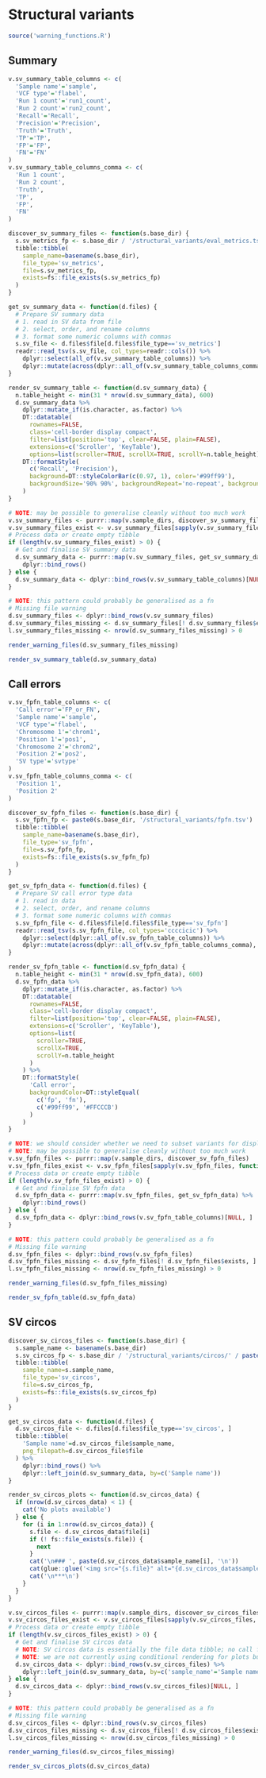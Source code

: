 # Structural variants {.tabset .tabset-fade}
```r
source('warning_functions.R')
```

## Summary
```r
v.sv_summary_table_columns <- c(
  'Sample name'='sample',
  'VCF type'='flabel',
  'Run 1 count'='run1_count',
  'Run 2 count'='run2_count',
  'Recall'='Recall',
  'Precision'='Precision',
  'Truth'='Truth',
  'TP'='TP',
  'FP'='FP',
  'FN'='FN'
)
v.sv_summary_table_columns_comma <- c(
  'Run 1 count',
  'Run 2 count',
  'Truth',
  'TP',
  'FP',
  'FN'
)
```

```r
discover_sv_summary_files <- function(s.base_dir) {
  s.sv_metrics_fp <- s.base_dir / '/structural_variants/eval_metrics.tsv'
  tibble::tibble(
    sample_name=basename(s.base_dir),
    file_type='sv_metrics',
    file=s.sv_metrics_fp,
    exists=fs::file_exists(s.sv_metrics_fp)
  )
}

get_sv_summary_data <- function(d.files) {
  # Prepare SV summary data
  # 1. read in SV data from file
  # 2. select, order, and rename columns
  # 3. format some numeric columns with commas
  s.sv_file <- d.files$file[d.files$file_type=='sv_metrics']
  readr::read_tsv(s.sv_file, col_types=readr::cols()) %>%
    dplyr::select(all_of(v.sv_summary_table_columns)) %>%
    dplyr::mutate(across(dplyr::all_of(v.sv_summary_table_columns_comma), scales::comma))
}

render_sv_summary_table <- function(d.sv_summary_data) {
  n.table_height <- min(31 * nrow(d.sv_summary_data), 600)
  d.sv_summary_data %>%
    dplyr::mutate_if(is.character, as.factor) %>%
    DT::datatable(
      rownames=FALSE,
      class='cell-border display compact',
      filter=list(position='top', clear=FALSE, plain=FALSE),
      extensions=c('Scroller', 'KeyTable'),
      options=list(scroller=TRUE, scrollX=TRUE, scrollY=n.table_height)) %>%
    DT::formatStyle(
      c('Recall', 'Precision'),
      background=DT::styleColorBar(c(0.97, 1), color='#99ff99'),
      backgroundSize='90% 90%', backgroundRepeat='no-repeat', backgroundPosition='center'
    )
}
```

```r
# NOTE: may be possible to generalise cleanly without too much work
v.sv_summary_files <- purrr::map(v.sample_dirs, discover_sv_summary_files)
v.sv_summary_files_exist <- v.sv_summary_files[sapply(v.sv_summary_files, function(d) { d$exists })]
# Process data or create empty tibble
if (length(v.sv_summary_files_exist) > 0) {
  # Get and finalise SV summary data
  d.sv_summary_data <- purrr::map(v.sv_summary_files, get_sv_summary_data) %>%
    dplyr::bind_rows()
} else {
  d.sv_summary_data <- dplyr::bind_rows(v.sv_summary_table_columns)[NULL, ]
}
```

```r
# NOTE: this pattern could probably be generalised as a fn
# Missing file warning
d.sv_summary_files <- dplyr::bind_rows(v.sv_summary_files)
d.sv_summary_files_missing <- d.sv_summary_files[! d.sv_summary_files$exists, ]
l.sv_summary_files_missing <- nrow(d.sv_summary_files_missing) > 0
```

```r
render_warning_files(d.sv_summary_files_missing)
```

```r
render_sv_summary_table(d.sv_summary_data)
```

## Call errors
```r
v.sv_fpfn_table_columns <- c(
  'Call error'='FP_or_FN',
  'Sample name'='sample',
  'VCF type'='flabel',
  'Chromosome 1'='chrom1',
  'Position 1'='pos1',
  'Chromosome 2'='chrom2',
  'Position 2'='pos2',
  'SV type'='svtype'
)
v.sv_fpfn_table_columns_comma <- c(
  'Position 1',
  'Position 2'
)
```

```r
discover_sv_fpfn_files <- function(s.base_dir) {
  s.sv_fpfn_fp <- paste0(s.base_dir, '/structural_variants/fpfn.tsv')
  tibble::tibble(
    sample_name=basename(s.base_dir),
    file_type='sv_fpfn',
    file=s.sv_fpfn_fp,
    exists=fs::file_exists(s.sv_fpfn_fp)
  )
}

get_sv_fpfn_data <- function(d.files) {
  # Prepare SV call error type data
  # 1. read in data
  # 2. select, order, and rename columns
  # 3. format some numeric columns with commas
  s.sv_fpfn_file <- d.files$file[d.files$file_type=='sv_fpfn']
  readr::read_tsv(s.sv_fpfn_file, col_types='ccccicic') %>%
    dplyr::select(dplyr::all_of(v.sv_fpfn_table_columns)) %>%
    dplyr::mutate(across(dplyr::all_of(v.sv_fpfn_table_columns_comma), scales::comma))
}

render_sv_fpfn_table <- function(d.sv_fpfn_data) {
  n.table_height <- min(31 * nrow(d.sv_fpfn_data), 600)
  d.sv_fpfn_data %>%
    dplyr::mutate_if(is.character, as.factor) %>%
    DT::datatable(
      rownames=FALSE,
      class='cell-border display compact',
      filter=list(position='top', clear=FALSE, plain=FALSE),
      extensions=c('Scroller', 'KeyTable'),
      options=list(
        scroller=TRUE,
        scrollX=TRUE,
        scrollY=n.table_height
      )
    ) %>%
    DT::formatStyle(
      'Call error',
      backgroundColor=DT::styleEqual(
        c('fp', 'fn'),
        c('#99ff99', '#FFCCCB')
      )
    )
}
```

```r
# NOTE: we should consider whether we need to subset variants for display
# NOTE: may be possible to generalise cleanly without too much work
v.sv_fpfn_files <- purrr::map(v.sample_dirs, discover_sv_fpfn_files)
v.sv_fpfn_files_exist <- v.sv_fpfn_files[sapply(v.sv_fpfn_files, function(d) { d$exists })]
# Process data or create empty tibble
if (length(v.sv_fpfn_files_exist) > 0) {
  # Get and finalise SV fpfn data
  d.sv_fpfn_data <- purrr::map(v.sv_fpfn_files, get_sv_fpfn_data) %>%
    dplyr::bind_rows()
} else {
  d.sv_fpfn_data <- dplyr::bind_rows(v.sv_fpfn_table_columns)[NULL, ]
}
```

```r
# NOTE: this pattern could probably be generalised as a fn
# Missing file warning
d.sv_fpfn_files <- dplyr::bind_rows(v.sv_fpfn_files)
d.sv_fpfn_files_missing <- d.sv_fpfn_files[! d.sv_fpfn_files$exists, ]
l.sv_fpfn_files_missing <- nrow(d.sv_fpfn_files_missing) > 0
```

```r
render_warning_files(d.sv_fpfn_files_missing)
```

```r
render_sv_fpfn_table(d.sv_fpfn_data)
```

## SV circos {.tabset .tabset-pills}
```r
discover_sv_circos_files <- function(s.base_dir) {
  s.sample_name <- basename(s.base_dir)
  s.sv_circos_fp <- s.base_dir / '/structural_variants/circos/' / paste0('circos_', s.sample_name, '.png')
  tibble::tibble(
    sample_name=s.sample_name,
    file_type='sv_circos',
    file=s.sv_circos_fp,
    exists=fs::file_exists(s.sv_circos_fp)
  )
}

get_sv_circos_data <- function(d.files) {
  d.sv_circos_file <- d.files[d.files$file_type=='sv_circos', ]
  tibble::tibble(
    'Sample name'=d.sv_circos_file$sample_name,
    png_filepath=d.sv_circos_file$file
  ) %>%
    dplyr::bind_rows() %>%
    dplyr::left_join(d.sv_summary_data, by=c('Sample name'))
}

render_sv_circos_plots <- function(d.sv_circos_data) {
  if (nrow(d.sv_circos_data) < 1) {
    cat('No plots available')
  } else {
    for (i in 1:nrow(d.sv_circos_data)) {
      s.file <- d.sv_circos_data$file[i]
      if (! fs::file_exists(s.file)) {
        next
      }
      cat('\n### ', paste(d.sv_circos_data$sample_name[i], '\n'))
      cat(glue::glue('<img src="{s.file}" alt="{d.sv_circos_data$sample_name[i]}" width="30%">'), '\n')
      cat('\n***\n')
    }
  }
}
```

```r
v.sv_circos_files <- purrr::map(v.sample_dirs, discover_sv_circos_files)
v.sv_circos_files_exist <- v.sv_circos_files[sapply(v.sv_circos_files, function(d) { d$exists })]
# Process data or create empty tibble
if (length(v.sv_circos_files_exist) > 0) {
  # Get and finalise SV circos data
  # NOTE: SV circos data is essentially the file data tibble; no call for a `get_<section>_data` fn
  # NOTE: we are not currently using conditional rendering for plots but have data available to do so
  d.sv_circos_data <- dplyr::bind_rows(v.sv_circos_files) %>%
    dplyr::left_join(d.sv_summary_data, by=c('sample_name'='Sample name'))
} else {
  d.sv_circos_data <- dplyr::bind_rows(v.sv_circos_files)[NULL, ]
}
```

```r
# NOTE: this pattern could probably be generalised as a fn
# Missing file warning
d.sv_circos_files <- dplyr::bind_rows(v.sv_circos_files)
d.sv_circos_files_missing <- d.sv_circos_files[! d.sv_circos_files$exists, ]
l.sv_circos_files_missing <- nrow(d.sv_circos_files_missing) > 0
```

```r
render_warning_files(d.sv_circos_files_missing)
```

```r
render_sv_circos_plots(d.sv_circos_data)
```
